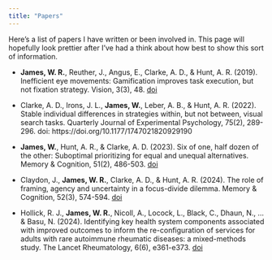 ```yaml
---
title: "Papers"
---
```


Here's a list of papers I have written or been involved in. This page will hopefully look prettier after I've had a think about how best to show this sort of information. 


- __James, W. R.__, Reuther, J., Angus, E., Clarke, A. D., & Hunt, A. R. (2019). Inefficient eye movements: Gamification improves task execution, but not fixation strategy. Vision, 3(3), 48. [doi](https://doi.org/10.3390/vision3030048)

- Clarke, A. D., Irons, J. L., __James, W.__, Leber, A. B., & Hunt, A. R. (2022). Stable individual differences in strategies within, but not between, visual search tasks. Quarterly Journal of Experimental Psychology, 75(2), 289-296. doi: https://doi.org/10.1177/1747021820929190

- __James, W.__, Hunt, A. R., & Clarke, A. D. (2023). Six of one, half dozen of the other: Suboptimal prioritizing for equal and unequal alternatives. Memory & Cognition, 51(2), 486-503. [doi](https://doi.org/10.3758/s13421-022-01356-5)

- Claydon, J., __James, W. R.__, Clarke, A. D., & Hunt, A. R. (2024). The role of framing, agency and uncertainty in a focus-divide dilemma. Memory & Cognition, 52(3), 574-594. [doi](https://doi.org/10.3758/s13421-023-01484-6)

- Hollick, R. J., __James, W. R.__, Nicoll, A., Locock, L., Black, C., Dhaun, N., ... & Basu, N. (2024). Identifying key health system components associated with improved outcomes to inform the re-configuration of services for adults with rare autoimmune rheumatic diseases: a mixed-methods study. The Lancet Rheumatology, 6(6), e361-e373. [doi](https://doi.org/10.1016/S2665-9913(24)00082-1)